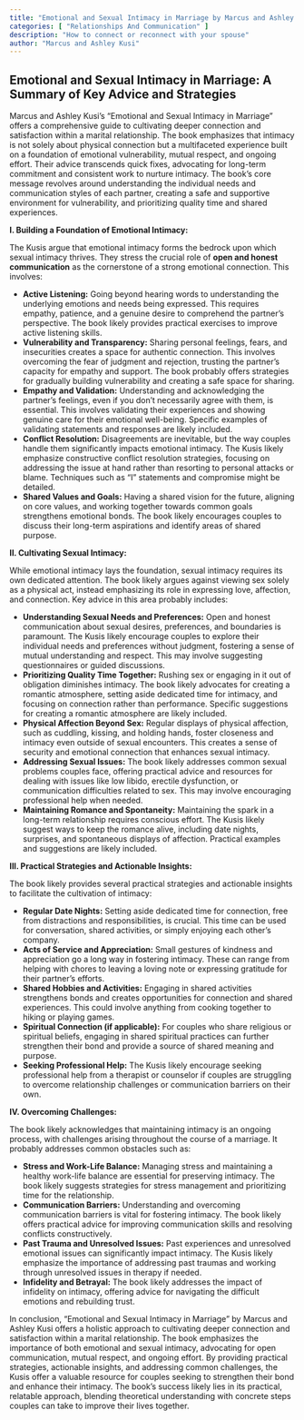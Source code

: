 ```yaml
---
title: "Emotional and Sexual Intimacy in Marriage by Marcus and Ashley Kusi"
categories: [ "Relationships And Communication" ]
description: "How to connect or reconnect with your spouse"
author: "Marcus and Ashley Kusi"
---
```

## Emotional and Sexual Intimacy in Marriage: A Summary of Key Advice and Strategies

Marcus and Ashley Kusi's "Emotional and Sexual Intimacy in Marriage" offers a comprehensive guide to cultivating deeper connection and satisfaction within a marital relationship. The book emphasizes that intimacy is not solely about physical connection but a multifaceted experience built on a foundation of emotional vulnerability, mutual respect, and ongoing effort.  Their advice transcends quick fixes, advocating for long-term commitment and consistent work to nurture intimacy.  The book's core message revolves around understanding the individual needs and communication styles of each partner, creating a safe and supportive environment for vulnerability, and prioritizing quality time and shared experiences.

**I. Building a Foundation of Emotional Intimacy:**

The Kusis argue that emotional intimacy forms the bedrock upon which sexual intimacy thrives.  They stress the crucial role of **open and honest communication** as the cornerstone of a strong emotional connection. This involves:

* **Active Listening:**  Going beyond hearing words to understanding the underlying emotions and needs being expressed. This requires empathy, patience, and a genuine desire to comprehend the partner's perspective.  The book likely provides practical exercises to improve active listening skills.
* **Vulnerability and Transparency:**  Sharing personal feelings, fears, and insecurities creates a space for authentic connection.  This involves overcoming the fear of judgment and rejection, trusting the partner's capacity for empathy and support. The book probably offers strategies for gradually building vulnerability and creating a safe space for sharing.
* **Empathy and Validation:**  Understanding and acknowledging the partner's feelings, even if you don't necessarily agree with them, is essential. This involves validating their experiences and showing genuine care for their emotional well-being.  Specific examples of validating statements and responses are likely included.
* **Conflict Resolution:**  Disagreements are inevitable, but the way couples handle them significantly impacts emotional intimacy. The Kusis likely emphasize constructive conflict resolution strategies, focusing on addressing the issue at hand rather than resorting to personal attacks or blame.  Techniques such as "I" statements and compromise might be detailed.
* **Shared Values and Goals:**  Having a shared vision for the future, aligning on core values, and working together towards common goals strengthens emotional bonds. The book likely encourages couples to discuss their long-term aspirations and identify areas of shared purpose.

**II. Cultivating Sexual Intimacy:**

While emotional intimacy lays the foundation, sexual intimacy requires its own dedicated attention.  The book likely argues against viewing sex solely as a physical act, instead emphasizing its role in expressing love, affection, and connection.  Key advice in this area probably includes:

* **Understanding Sexual Needs and Preferences:** Open and honest communication about sexual desires, preferences, and boundaries is paramount. The Kusis likely encourage couples to explore their individual needs and preferences without judgment, fostering a sense of mutual understanding and respect.  This may involve suggesting questionnaires or guided discussions.
* **Prioritizing Quality Time Together:**  Rushing sex or engaging in it out of obligation diminishes intimacy.  The book likely advocates for creating a romantic atmosphere, setting aside dedicated time for intimacy, and focusing on connection rather than performance.  Specific suggestions for creating a romantic atmosphere are likely included.
* **Physical Affection Beyond Sex:**  Regular displays of physical affection, such as cuddling, kissing, and holding hands, foster closeness and intimacy even outside of sexual encounters. This creates a sense of security and emotional connection that enhances sexual intimacy.
* **Addressing Sexual Issues:**  The book likely addresses common sexual problems couples face, offering practical advice and resources for dealing with issues like low libido, erectile dysfunction, or communication difficulties related to sex.  This may involve encouraging professional help when needed.
* **Maintaining Romance and Spontaneity:**  Maintaining the spark in a long-term relationship requires conscious effort.  The Kusis likely suggest ways to keep the romance alive, including date nights, surprises, and spontaneous displays of affection.  Practical examples and suggestions are likely included.


**III. Practical Strategies and Actionable Insights:**

The book likely provides several practical strategies and actionable insights to facilitate the cultivation of intimacy:

* **Regular Date Nights:**  Setting aside dedicated time for connection, free from distractions and responsibilities, is crucial. This time can be used for conversation, shared activities, or simply enjoying each other's company.
* **Acts of Service and Appreciation:**  Small gestures of kindness and appreciation go a long way in fostering intimacy.  These can range from helping with chores to leaving a loving note or expressing gratitude for their partner's efforts.
* **Shared Hobbies and Activities:**  Engaging in shared activities strengthens bonds and creates opportunities for connection and shared experiences.  This could involve anything from cooking together to hiking or playing games.
* **Spiritual Connection (if applicable):**  For couples who share religious or spiritual beliefs, engaging in shared spiritual practices can further strengthen their bond and provide a source of shared meaning and purpose.
* **Seeking Professional Help:**  The Kusis likely encourage seeking professional help from a therapist or counselor if couples are struggling to overcome relationship challenges or communication barriers on their own.

**IV. Overcoming Challenges:**

The book likely acknowledges that maintaining intimacy is an ongoing process, with challenges arising throughout the course of a marriage.  It probably addresses common obstacles such as:

* **Stress and Work-Life Balance:**  Managing stress and maintaining a healthy work-life balance are essential for preserving intimacy.  The book likely suggests strategies for stress management and prioritizing time for the relationship.
* **Communication Barriers:**  Understanding and overcoming communication barriers is vital for fostering intimacy.  The book likely offers practical advice for improving communication skills and resolving conflicts constructively.
* **Past Trauma and Unresolved Issues:**  Past experiences and unresolved emotional issues can significantly impact intimacy.  The Kusis likely emphasize the importance of addressing past traumas and working through unresolved issues in therapy if needed.
* **Infidelity and Betrayal:**  The book likely addresses the impact of infidelity on intimacy, offering advice for navigating the difficult emotions and rebuilding trust.


In conclusion, "Emotional and Sexual Intimacy in Marriage" by Marcus and Ashley Kusi offers a holistic approach to cultivating deeper connection and satisfaction within a marital relationship.  The book emphasizes the importance of both emotional and sexual intimacy, advocating for open communication, mutual respect, and ongoing effort. By providing practical strategies, actionable insights, and addressing common challenges, the Kusis offer a valuable resource for couples seeking to strengthen their bond and enhance their intimacy.  The book’s success likely lies in its practical, relatable approach, blending theoretical understanding with concrete steps couples can take to improve their lives together.

